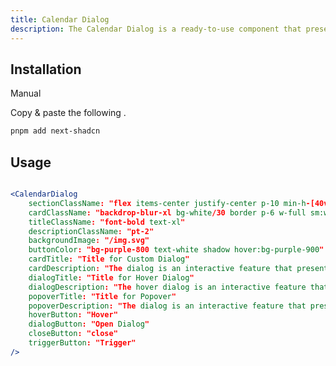 ```yaml
---
title: Calendar Dialog
description: The Calendar Dialog is a ready-to-use component that presents a user-friendly interface for selecting dates. When activated, the dialog displays a calendar, allowing users to easily navigate through months and select specific dates. This feature enhances user experience by providing an intuitive way to manage and schedule events, appointments, or reminders.
---
```


<ComponentPreview name="calendar-dialog-example" />

## Installation

<Tabs defaultValue="manual">

<TabsList>
  <TabsTrigger value="manual">Manual</TabsTrigger>
</TabsList>

<TabsContent value="manual">

<Steps>

<Step>Copy & paste the following .</Step>
```bash
pnpm add next-shadcn
```

</Steps>
</TabsContent>

</Tabs>

## Usage

```jsx

<CalendarDialog 
  	sectionClassName: "flex items-center justify-center p-10 min-h-[40vh] relative bg-cover bg-center bg-no-repeat bg-[url('/img.svg')]"
	cardClassName: "backdrop-blur-xl bg-white/30 border p-6 w-full sm:w-50 md:w-80 lg:w-96 h-auto dark:border-white dark:text-black"
	titleClassName: "font-bold text-xl"
	descriptionClassName: "pt-2"
	backgroundImage: "/img.svg"
	buttonColor: "bg-purple-800 text-white shadow hover:bg-purple-900"
	cardTitle: "Title for Custom Dialog"
	cardDescription: "The dialog is an interactive feature that presents content of custom dialog."  
	dialogTitle: "Title for Hover Dialog"
	dialogDescription: "The hover dialog is an interactive feature that presents content of dialog in hover."
	popoverTitle: "Title for Popover"
	popoverDescription: "The dialog is an interactive feature that presents content of popover."
	hoverButton: "Hover"
	dialogButton: "Open Dialog"
	closeButton: "close"
	triggerButton: "Trigger"
/>

```


